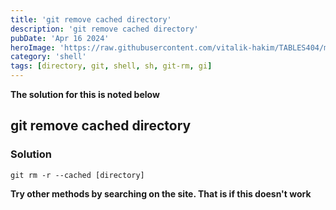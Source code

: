 ```yaml
---
title: 'git remove cached directory'
description: 'git remove cached directory'
pubDate: 'Apr 16 2024'
heroImage: 'https://raw.githubusercontent.com/vitalik-hakim/TABLES404/main/error_b/SHELL.jpg'
category: 'shell'
tags: [directory, git, shell, sh, git-rm, gi]
---
```


**The solution for this is noted below**

## git remove cached directory

### Solution

```shell
git rm -r --cached [directory]
```

**Try other methods by searching on the site. That is if this doesn't work**
